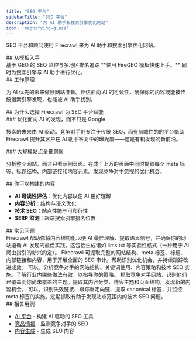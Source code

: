 ```yaml
---
title: "SEO 平台"
sidebarTitle: "SEO 平台"
description: "为 AI 助手和搜索引擎优化网站"
icon: 'magnifying-glass'
---
```


SEO 平台和顾问使用 Firecrawl 来为 AI 助手和搜索引擎优化网站。

<div id="start-with-a-template">
  ## 从模板入手
</div>

<Card title="FireGEO" icon="github" href="https://github.com/mendableai/firegeo">
  基于 GEO 的 SEO 监控与多地区排名追踪
</Card>

<Note>
  **使用 FireGEO 模板快速上手。** 同时为搜索引擎与 AI 助手进行优化。
</Note>

<div id="how-it-works">
  ## 工作原理
</div>

为 AI 优先的未来做好网站准备。评估面向 AI 的可读性，确保你的内容既能被传统搜索引擎发现，也能被 AI 助手找到。

<div id="why-seo-platforms-choose-firecrawl">
  ## 为什么选择 Firecrawl 为 SEO 平台赋能
</div>

<div id="optimize-for-ai-discovery-not-just-google">
  ### 优化面向 AI 的发现，而不只是 Google
</div>

搜索的未来由 AI 驱动。竞争对手仍专注于传统 SEO，而有前瞻性的的平台借助 Firecrawl 提升其客户在 AI 助手答复中的曝光度——这是有机发现的新前沿。

<div id="complete-site-intelligence-at-scale">
  ### 大规模站点全景洞察
</div>

分析整个网站，而非只看示例页面。在成千上万的页面中同时提取每个 meta 标签、标题结构、内部链接和内容元素。发现竞争对手忽视的优化机会。

<div id="what-you-can-build">
  ## 你可以构建的内容
</div>

* **AI 可读性评估**：优化内容以便 AI 更好理解
* **内容分析**：结构与语义优化
* **技术 SEO**：站点性能与可爬行性
* **SERP 监测**：跟踪搜索引擎排名位置

<div id="faqs">
  ## 常见问题
</div>

<AccordionGroup>
  <Accordion title="如何为 AI 助手优化我的网站？">
    Firecrawl 帮助你将内容结构化以便 AI 最佳理解、提取语义信号，并确保你的网站遵循 AI 发现的最佳实践。这包括生成诸如 llms.txt 等实验性格式（一种用于 AI 爬虫指引的新兴约定）。
  </Accordion>

  <Accordion title="Firecrawl 如何支持 SEO 审计？">
    Firecrawl 可提取完整的网站结构、meta 标签、标题、内部链接和内容，用于开展全面的 SEO 审计。帮助识别优化机会，并持续跟踪改进成效。
  </Accordion>

  <Accordion title="Firecrawl 能否帮助进行竞争对手 SEO 分析？">
    可以。分析竞争对手的网站结构、关键词使用、内容策略和技术 SEO 实施。了解行业内哪些做法有效，以指导你的策略。
  </Accordion>

  <Accordion title="我如何使用 Firecrawl 进行内容缺口分析？">
    抓取竞争对手网站，识别他们已覆盖而你尚未覆盖的主题。提取其内容分类、博客主题和页面结构，发现新的内容机会。
  </Accordion>

  <Accordion title="Firecrawl 是否有助于技术 SEO 监控？">
    可以。识别失效链接、跟踪重定向链、提取 canonical 标签，并监控 meta 标签的实施。定期抓取有助于发现站点范围内的技术 SEO 问题。
  </Accordion>
</AccordionGroup>

<div id="related-use-cases">
  ## 相关用例
</div>

* [AI 平台](/zh/use-cases/ai-platforms) - 构建 AI 驱动的 SEO 工具
* [竞品情报](/zh/use-cases/competitive-intelligence) - 监测竞争对手的 SEO
* [内容生成](/zh/use-cases/content-generation) - 生成 SEO 内容